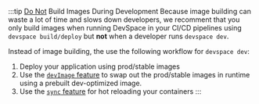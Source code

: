 
:::tip <u>Do Not</u> Build Images During Development
Because image building can waste a lot of time and slows down developers, we recomment that you only build images when running DevSpace in your CI/CD pipelines using `devspace build/deploy` but **not** when a developer runs `devspace dev`.

Instead of image building, the use the following workflow for `devspace dev`:
1. Deploy your application using prod/stable images
2. Use the [`devImage` feature](../dev/modifications/image) to swap out the prod/stable images in runtime using a prebuilt dev-optimized image.
3. Use the [`sync` feature](../dev/connections/file-sync) for hot reloading your containers
:::
